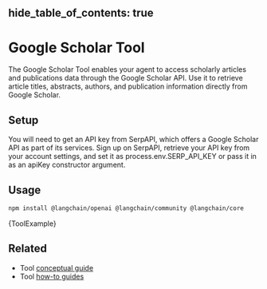 hide_table_of_contents: true
---


# Google Scholar Tool

The Google Scholar Tool enables your agent to access scholarly articles and publications data through the Google Scholar API. Use it to retrieve article titles, abstracts, authors, and publication information directly from Google Scholar.

## Setup

You will need to get an API key from SerpAPI, which offers a Google Scholar API as part of its services. Sign up on SerpAPI, retrieve your API key from your account settings, and set it as process.env.SERP_API_KEY or pass it in as an apiKey constructor argument.

## Usage


<IntegrationInstallTooltip></IntegrationInstallTooltip>

```bash npm2yarn
npm install @langchain/openai @langchain/community @langchain/core
```


<CodeBlock language="typescript">{ToolExample}</CodeBlock>

## Related

- Tool [conceptual guide](/docs/concepts/tools)
- Tool [how-to guides](/docs/how_to/#tools)
